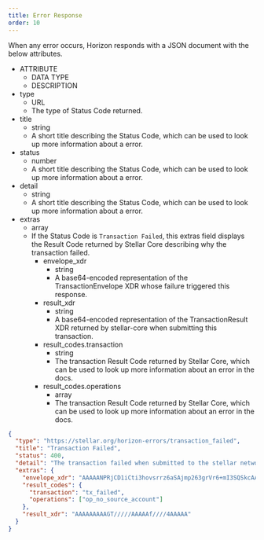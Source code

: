 ```yaml
---
title: Error Response
order: 10
---
```



When any error occurs, Horizon responds with a JSON document with the below
attributes.

<NestedTable>

- ATTRIBUTE
  - DATA TYPE
  - DESCRIPTION
- type
  - URL
  - The type of Status Code returned.
- title
  - string
  - A short title describing the Status Code, which can be used to look up more
    information about a error.
- status
  - number
  - A short title describing the Status Code, which can be used to look up more
    information about a error.
- detail
  - string
  - A short title describing the Status Code, which can be used to look up more
    information about a error.
- extras
  - array
  - If the Status Code is `Transaction Failed`, this extras field displays the
    Result Code returned by Stellar Core describing why the transaction failed.
    - envelope_xdr
      - string
      - A base64-encoded representation of the TransactionEnvelope XDR whose
        failure triggered this response.
    - result_xdr
      - string
      - A base64-encoded representation of the TransactionResult XDR returned by
        stellar-core when submitting this transaction.
    - result_codes.transaction
      - string
      - The transaction Result Code returned by Stellar Core, which can be used
        to look up more information about an error in the docs.
    - result_codes.operations
      - array
      - The transaction Result Code returned by Stellar Core, which can be used
        to look up more information about an error in the docs.

</NestedTable>

<MethodTable>

```json
{
  "type": "https://stellar.org/horizon-errors/transaction_failed",
  "title": "Transaction Failed",
  "status": 400,
  "detail": "The transaction failed when submitted to the stellar network. The `extras.result_codes` field on this response contains further details.  Descriptions of each code can be found at: https://www.stellar.org/developers/learn/concepts/list-of-operations.html",
  "extras": {
    "envelope_xdr": "AAAAANPRjCD1iCti3hovsrrz6aSAjmp263grVr6+mI3SQSkcAAAAZAAPRLgAAAADAAAAAAAAAAAAAAABAAAAAQAAAACuSL9OciKkFztj4d3zuadl20HHObu+7qJenBxHPrMayQAAAAUAAAABAAAAANPRjCD1iCti3hovsrrz6aSAjmp263grVr6+mI3SQSkcAAAAAAAAAAAAAAAAAAAAAAAAAAAAAAAAAAAAAAAAAAAAAAAAAAAAAtJBKRwAAABA1N0iqDAgqS6+3RIZGoNB9OXrY3wd/nLruXYi+eiTt4jn94fLVLwAw6jJCaK+qxStwO7c4kP6u5k0RPbuYC55CT6zGskAAABAiUGCNCS4pGlfcRmi82kbralzcFlTQAFzLyfUrYGn3RtQ4p/7TUwAqIanVoWGfEqzIJo64ZT+mYtJ72BfI+FiDg==",
    "result_codes": {
      "transaction": "tx_failed",
      "operations": ["op_no_source_account"]
    },
    "result_xdr": "AAAAAAAAAGT/////AAAAAf////4AAAAA"
  }
}
```

</MethodTable>

